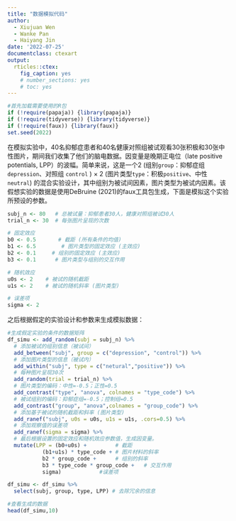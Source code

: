 ```yaml
---
title: "数据模拟代码"
author: 
  - Xiujuan Wen
  - Wanke Pan 
  - Haiyang Jin
date: '2022-07-25'
documentclass: ctexart
output:
  rticles::ctex:
    fig_caption: yes
    # number_sections: yes
    # toc: yes
---
```

```r
#首先加载需要使用的R包
if (!require(papaja)) {library(papaja)}
if (!require(tidyverse)) {library(tidyverse)}
if (!require(faux)) {library(faux)}
set.seed(2022)
```

在模拟实验中，40名抑郁症患者和40名健康对照组被试观看30张积极和30张中性图片，期间我们收集了他们的脑电数据。因变量是晚期正电位（late positive potentials, LPP）的波幅。简单来说，这是一个2 (组别`group`：抑郁症组`depression`、对照组 `control` ) × 2 (图片类型`type`：积极`positive`、中性`neutral`) 的混合实验设计，其中组别为被试间因素，图片类型为被试内因素。该假想实验的数据是使用DeBruine (2021)的faux工具包生成，下面是模拟这个实验所预设的参数。

```r
subj_n <- 80   # 总被试量：抑郁患者30人，健康对照组被试30人
trial_n <- 30  # 每张图片呈现的次数

# 固定效应
b0 <- 0.5       # 截距 (所有条件的均值)
b1 <- 6.5        # 图片类型的固定效应 (主效应)
b2 <- 0.1     # 组别的固定效应 (主效应)
b3 <- 0.1      # 图片类型与组别的交互作用

# 随机效应
u0s <- 2    # 被试的随机截距
u1s <- 2    # 被试的随机斜率 (图片类型)

# 误差项
sigma <- 2
```

之后根据假定的实验设计和参数来生成模拟数据：
```r
#生成假定实验的条件的数据矩阵
df_simu <- add_random(subj = subj_n) %>%
  # 添加被试的组别信息（被试间）
  add_between("subj", group = c("depression", "control")) %>%
  # 添加图片类型的信息（被试内）
  add_within("subj", type = c("netural","positive")) %>%
  # 每种图片呈现30次
  add_random(trial = trial_n) %>%
  # 图片类型的编码：中性=-0.5；正性=0.5
  add_contrast("type", "anova", colnames = "type_code") %>%
  # 被试组别的编码：抑郁症组=-0.5；控制组=0.5
  add_contrast("group", "anova",colnames = "group_code") %>% 
  # 添加基于被试的随机截距和斜率 (图片类型)
  add_ranef("subj", u0s = u0s, u1s = u1s, .cors=0.5) %>% 
  # 添加观察值的误差项
  add_ranef(sigma = sigma) %>% 
  # 最后根据设置的固定效应和随机效应参数值，生成因变量。
  mutate(LPP = (b0+u0s) +         # 截距
           (b1+u1s) * type_code + # 图片材料的斜率
           b2 * group_code +      # 组别的斜率
           b3 * type_code * group_code +   # 交互作用
           sigma)            #误差项
```


```r
df_simu <- df_simu %>% 
  select(subj, group, type, LPP) # 去除冗余的信息
```


```r
#查看生成的数据
head(df_simu,10) 
```

